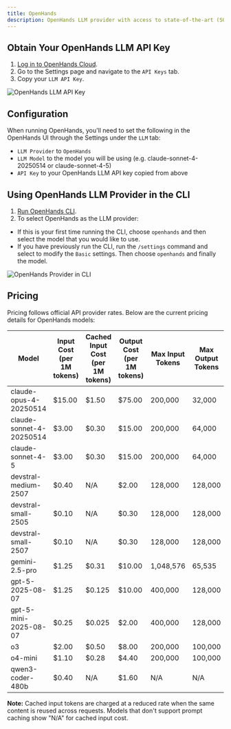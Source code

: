 ```yaml
---
title: OpenHands
description: OpenHands LLM provider with access to state-of-the-art (SOTA) agentic coding models.
---
```


## Obtain Your OpenHands LLM API Key

1. [Log in to OpenHands Cloud](/usage/cloud/openhands-cloud).
2. Go to the Settings page and navigate to the `API Keys` tab.
3. Copy your `LLM API Key`.

![OpenHands LLM API Key](/static/img/openhands-llm-api-key.png)

## Configuration

When running OpenHands, you'll need to set the following in the OpenHands UI through the Settings under the `LLM` tab:
- `LLM Provider` to `OpenHands`
- `LLM Model` to the model you will be using (e.g. claude-sonnet-4-20250514 or claude-sonnet-4-5)
- `API Key` to your OpenHands LLM API key copied from above

## Using OpenHands LLM Provider in the CLI

1. [Run OpenHands CLI](/usage/how-to/cli-mode).
2. To select OpenHands as the LLM provider:
  - If this is your first time running the CLI, choose `openhands` and then select the model that you would like to use.
  - If you have previously run the CLI, run the `/settings` command and select to modify the `Basic` settings. Then
    choose `openhands` and finally the model.

![OpenHands Provider in CLI](/static/img/openhands-provider-cli.png)

## Pricing

Pricing follows official API provider rates. Below are the current pricing details for OpenHands models:

| Model | Input Cost (per 1M tokens) | Cached Input Cost (per 1M tokens) | Output Cost (per 1M tokens) | Max Input Tokens | Max Output Tokens |
|-------|----------------------------|-----------------------------------|------------------------------|------------------|-------------------|
| claude-opus-4-20250514 | $15.00 | $1.50 | $75.00 | 200,000 | 32,000 |
| claude-sonnet-4-20250514 | $3.00 | $0.30 | $15.00 | 200,000 | 64,000 |
| claude-sonnet-4-5 | $3.00 | $0.30 | $15.00 | 200,000 | 64,000 |
| devstral-medium-2507 | $0.40 | N/A | $2.00 | 128,000 | 128,000 |
| devstral-small-2505 | $0.10 | N/A | $0.30 | 128,000 | 128,000 |
| devstral-small-2507 | $0.10 | N/A | $0.30 | 128,000 | 128,000 |
| gemini-2.5-pro | $1.25 | $0.31 | $10.00 | 1,048,576 | 65,535 |
| gpt-5-2025-08-07 | $1.25 | $0.125 | $10.00 | 400,000 | 128,000 |
| gpt-5-mini-2025-08-07 | $0.25 | $0.025 | $2.00 | 400,000 | 128,000 |
| o3 | $2.00 | $0.50 | $8.00 | 200,000 | 100,000 |
| o4-mini | $1.10 | $0.28 | $4.40 | 200,000 | 100,000 |
| qwen3-coder-480b | $0.40 | N/A | $1.60 | N/A | N/A |

**Note:** Cached input tokens are charged at a reduced rate when the same content is reused across requests. Models that don't support prompt caching show "N/A" for cached input cost.
